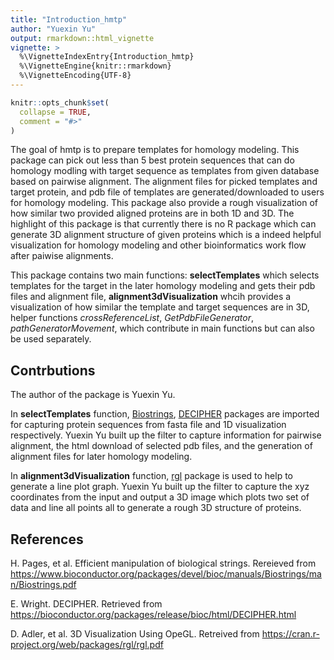 ```yaml
---
title: "Introduction_hmtp"
author: "Yuexin Yu"
output: rmarkdown::html_vignette
vignette: >
  %\VignetteIndexEntry{Introduction_hmtp}
  %\VignetteEngine{knitr::rmarkdown}
  %\VignetteEncoding{UTF-8}
---
```


```r
knitr::opts_chunk$set(
  collapse = TRUE,
  comment = "#>"
)
```

The goal of hmtp is to prepare templates for homology modeling. This package can pick out less than 5 best protein sequences that can do homology modling with target sequence as templates from given database based on pairwise alignment. The alignment files for picked templates and target protein, and pdb file of templates are generated/downloaded to users for homology modeling. This package also provide a rough visualization of how similar two provided aligned proteins are in both 1D and 3D. The highlight of this package is that currently there is no R package which can generate 3D alignment structure of given proteins which is a indeed helpful visualization for homology modeling and other bioinformatics work flow after paiwise alignments.

This package contains two main functions: **selectTemplates** which
selects templates for the target in the later homology modeling and gets
their pdb files and alignment file, **alignment3dVisualization** whcih
provides a visualization of how similar the template and target
sequences are in 3D, helper functions *crossReferenceList*,
*GetPdbFileGenerator*, *pathGeneratorMovement*, which contribute in main
functions but can also be used separately.

## Contrbutions

The author of the package is Yuexin Yu.

In **selectTemplates** function,
[Biostrings](https://www.bioconductor.org/packages/devel/bioc/manuals/Biostrings/man/Biostrings.pdf),
[DECIPHER](https://bioconductor.org/packages/release/bioc/html/DECIPHER.html)
packages are imported for capturing protein sequences from fasta file
and 1D visualization respectively. Yuexin Yu built up the filter to
capture information for pairwise alignment, the html download of
selected pdb files, and the generation of alignment files for later
homology modeling.

In **alignment3dVisualization** function,
[rgl](https://cran.r-project.org/web/packages/rgl/rgl.pdf) package is
used to help to generate a line plot graph. Yuexin Yu built up the
filter to capture the xyz coordinates from the input and output a 3D
image which plots two set of data and line all points all to generate a
rough 3D structure of proteins.


## References

H. Pages, et al. Efficient manipulation of biological strings. Rereieved
from
<https://www.bioconductor.org/packages/devel/bioc/manuals/Biostrings/man/Biostrings.pdf>

E. Wright. DECIPHER. Retrieved from
<https://bioconductor.org/packages/release/bioc/html/DECIPHER.html>

D. Adler, et al. 3D Visualization Using OpeGL. Retreived from
<https://cran.r-project.org/web/packages/rgl/rgl.pdf>
